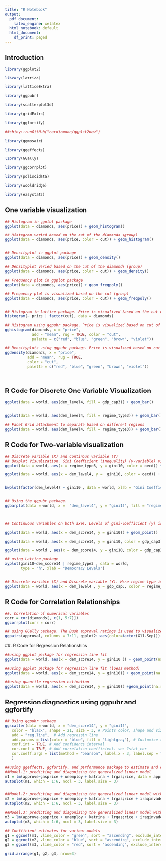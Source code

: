 ```yaml
---
title: "R Notebook"
output:
  pdf_document: 
    latex_engine: xelatex
  html_notebook: default
  html_document:
    df_print: paged
---
```


## Introduction 

```r
library(ggplot2)

library(lattice)

library(latticeExtra)

library(ggpubr)

library(scatterplot3d)

library(gridExtra)

library(ggfortify)

##shiny::runGitHub("cardiomoon/ggplot2new")
```


```r

library(ggmosaic)

library(ggeffects)

library(GGally)

library(ggcorrplot)

library(poliscidata)

library(wooldridge)

library(easystats)

```


## One variable visualization 
```r

## Histogram in ggplot package
ggplot(data = diamonds, aes(price)) + geom_histogram()

## Histogram varied based on the cut of the diamonds (group)
ggplot(data = diamonds, aes(price, color = cut)) + geom_histogram()


## Densityplot in ggplot package
ggplot(data = diamonds, aes(price)) + geom_density()

## Densityplot varied based on the cut of the diamonds (group)
ggplot(data = diamonds, aes(price, color = cut)) + geom_density()

## Frequency plot in ggplot package
ggplot(data = diamonds, aes(price)) + geom_freqpoly()

## Frequency plot is visualized based on the cut (group)
ggplot(data = diamonds, aes(price, color = cut)) + geom_freqpoly()


## Histogram in lattice package. Price is visualized based on the cut of the diamonds. 
histogram(~ price | factor(cut), data = diamonds)

## Histogram using ggpubr package. Price is visualized based on cut of the diamonds.
gghistogram(diamonds, x = "price",
            add = "mean", rug = TRUE, color = "cut",
            palette = c("red", "blue", "green", "brown", "violet"))

## Densityplots using ggpubr package. Price is visualized based on cut of the diamonds.
ggdensity(diamonds, x = "price",
          add = "mean", rug = TRUE,
          color = "cut",
          palette = c("red", "blue", "green", "brown", "violet"))




```

## R Code for Discrete One Variable Visualization

```r
ggplot(data = world, aes(dem_level4, fill = gdp_cap3)) + geom_bar() 

       
ggplot(data = world, aes(dem_level4, fill = regime_type3)) + geom_bar()

## Facet Grid attachment to separate based on different regions
ggplot(data = world, aes(dem_level4, fill = regime_type3)) + geom_bar() + facet_grid(regionun ~.)

```

## R Code for Two-variable visualization 

```r
## Discrete variable (X) and continous variable (Y)
## Boxplot Visualization. Gini Coefficient (inequality) (y-variable) visualized based on regime types (x-variable). 
ggplot(data = world, aes(x = regime_type3, y = gini10, color = oecd)) + geom_boxplot() 

ggplot(data = world, aes(x = dem_level4, y =  gini10, color = oecd)) + geom_boxplot() + coord_flip()


bwplot(factor(dem_level4) ~ gini10 , data = world, xlab = "Gini Coefficient", col = "green", fill  = "blue")


## Using the ggpubr package. 
ggbarplot(data = world, x =  "dem_level4", y = "gini10", fill = "regime_type3", xlab = "Democracy Level", ylab = "Gini Coefficient", short.panel.labs= T)



## Continuous variables on both axes. Levels of gini-coefficient (y) is visualized based on democracy score (x)

ggplot(data = world, aes(x = dem_score14, y = gini10)) + geom_point()  

ggplot(data = world, aes(x = dem_score14, y = gini10, color = gdp_cap3)) + geom_point() 

ggplot(data = world , aes(x = dem_score14, y = gini10, color = gdp_cap3)) + geom_point() + facet_wrap(~regionun)

## using Lattice package 
xyplot(gini10~dem_score14 | regime_type3 , data = world, 
       type = "h", xlab = "Democracy Levels")


## Discrete variable (X) and Discrete variable (Y). Here regime type is visualized with GDP per capita. 
ggplot(data = world, aes(x = dem_level4 , y = gdp_cap3, color = regime_type3)) + geom_count()  

```


## R Code for Correlation Relationships

```r
##. Correlation of numerical variables
corr = cor(diamonds[, c(1, 5:7)])
ggcorrplot(corr = corr)

## using GGally package. The Bush approval ratings is used to visualize the possible correlations. 
ggpairs(approval, columns = 7:11, ggplot2::aes(color=factor(X11.Sep)))

```


##. R Code for Regression Relationships
```r
##using ggplot package for regression line fit
ggplot(data = world, aes(x = dem_score14, y = gini10 )) + geom_point(na.rm = T) + geom_smooth(method = "lm", na.rm = T)  

##using ggplot package for regression line fit (loess method)
ggplot(data = world, aes(x = dem_score14, y = gini10)) + geom_point(na.rm = T) + geom_smooth(method = "loess", na.rm = T) 

##using quantile regression estimation
ggplot(data = world, aes(x = dem_score14, y = gini10)) +geom_point(na.rm = T) + geom_quantile(na.rm = T)

```

## Regression diagnostics using ggpubr and ggfortify 
```r
## Using ggpubr package
ggscatter(data = world, x = "dem_score14", y = "gini10",
   color = "black", shape = 21, size = 3, # Points color, shape and size
   add = "reg.line",  # Add regressin line
   add.params = list(color = "blue", fill = "lightgray"), # Customize reg. line
   conf.int = TRUE, # Add confidence interval
   cor.coef = TRUE, # Add correlation coefficient. see ?stat_cor
   cor.coeff.args = list(method = "pearson", label.x = 3, label.sep = "\n")
   )

##using ggeffects, ggfortify, and performance package to estimate and diagnosize the linearmodels
##Model.1: predicting and diagonizing the generalized linear model
m1 = lm(approve~gasprice + unemploy + katrina + lrgasprice, data = approval)
autoplot(m1, which = 1:6, ncol = 3, label.size = 3)


##Model.2: predicting and diagonizing the generalized linear model with addition of iraq invasion variable
m2 = lm(approve~gasprice + unemploy + katrina + lrgasprice + iraqinvade, data = approval)
autoplot(m2, which = 1:6, ncol = 3, label.size = 3)

##Model.3: predicting and diagonizing the generalized linear model with control variables
m3 = lm(approve~gasprice + unemploy + katrina + lrgasprice + iraqinvade + lcpifood + X11.Sep, data = approval)
autoplot(m3, which = 1:6, ncol = 3, label.size = 3)

## Coefficient estimates for various models
g1 = ggcoef(m1, vline_color = "green", sort = "ascending", exclude_intercept = T)
g2 = ggcoef(m2, vline_color = "blue", sort = "ascending", exclude_intercept = T)
g3 = ggcoef(m3, vline_color = "red", sort = "ascending", exclude_intercept = T)

grid.arrange(g1, g2, g3, nrow=3)
```



